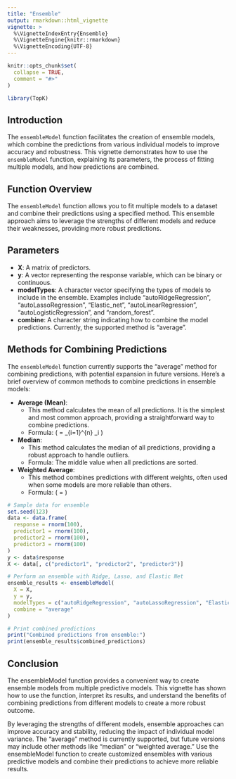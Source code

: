 ```yaml
---
title: "Ensemble"
output: rmarkdown::html_vignette
vignette: >
  %\VignetteIndexEntry{Ensemble}
  %\VignetteEngine{knitr::rmarkdown}
  %\VignetteEncoding{UTF-8}
---
```


```r
knitr::opts_chunk$set(
  collapse = TRUE,
  comment = "#>"
)
```

```r
library(TopK)
```


## Introduction

The `ensembleModel` function facilitates the creation of ensemble models, which combine the predictions from various individual models to improve accuracy and robustness. This vignette demonstrates how to use the `ensembleModel` function, explaining its parameters, the process of fitting multiple models, and how predictions are combined.

## Function Overview

The `ensembleModel` function allows you to fit multiple models to a dataset and combine their predictions using a specified method. This ensemble approach aims to leverage the strengths of different models and reduce their weaknesses, providing more robust predictions.

## Parameters

- **X**: A matrix of predictors.
- **y**: A vector representing the response variable, which can be binary or continuous.
- **modelTypes**: A character vector specifying the types of models to include in the ensemble. Examples include "autoRidgeRegression", "autoLassoRegression", "Elastic_net", "autoLinearRegression", "autoLogisticRegression", and "random_forest".
- **combine**: A character string indicating how to combine the model predictions. Currently, the supported method is "average".

## Methods for Combining Predictions

The `ensembleModel` function currently supports the "average" method for combining predictions, with potential expansion in future versions. Here's a brief overview of common methods to combine predictions in ensemble models:

- **Average (Mean)**:
  - This method calculates the mean of all predictions. It is the simplest and most common approach, providing a straightforward way to combine predictions.
  - Formula: \( \text{average} = \frac{1}{n} \sum_{i=1}^{n} \text{predictions}_i \)

- **Median**:
  - This method calculates the median of all predictions, providing a robust approach to handle outliers.
  - Formula: The middle value when all predictions are sorted.

- **Weighted Average**:
  - This method combines predictions with different weights, often used when some models are more reliable than others.
  - Formula: \( \text{weighted average} = \frac{\sum_{i=1}^{n} \text{weights}_i \times \text{predictions}_i}{\sum_{i=1}^{n} \text{weights}_i} \)

```r
# Sample data for ensemble
set.seed(123)
data <- data.frame(
  response = rnorm(100),
  predictor1 = rnorm(100),
  predictor2 = rnorm(100),
  predictor3 = rnorm(100)
)
y <- data$response
X <- data[, c("predictor1", "predictor2", "predictor3")]

# Perform an ensemble with Ridge, Lasso, and Elastic Net
ensemble_results <- ensembleModel(
  X = X,
  y = y,
  modelTypes = c("autoRidgeRegression", "autoLassoRegression", "Elastic_net"),
  combine = "average"
)

# Print combined predictions
print("Combined predictions from ensemble:")
print(ensemble_results$combined_predictions)

```

## Conclusion

The ensembleModel function provides a convenient way to create ensemble models from multiple predictive models. This vignette has shown how to use the function, interpret its results, and understand the benefits of combining predictions from different models to create a more robust outcome.

By leveraging the strengths of different models, ensemble approaches can improve accuracy and stability, reducing the impact of individual model variance. The "average" method is currently supported, but future versions may include other methods like "median" or "weighted average." Use the ensembleModel function to create customized ensembles with various predictive models and combine their predictions to achieve more reliable results.
